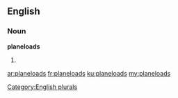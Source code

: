 ==English==

===Noun===
'''planeloads'''

# {{plural of|planeload}}

[[Category:English plurals]]

[[ar:planeloads]]
[[fr:planeloads]]
[[ku:planeloads]]
[[my:planeloads]]